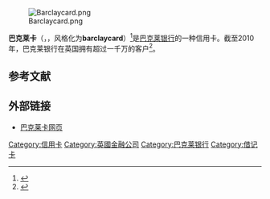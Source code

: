 [[File:Barclaycard.png|thumb]]

'''巴克莱卡'''（{{lang-en|Barclaycard}}，{{IPAc-en|ˈ|b|ɑːr|k|l|i|k|ɑːr|d|,_|-|l|eɪ|-}}，风格化为'''barclaycard'''）<ref>{{cite web|url=http://www.gov.cn/xinwen/2019-03/18/content_5374726.htm|title=专访：期待英中深化金融科技合作——访伦敦金融城市长彼得·埃斯特林
|publisher=新华社|date=2019-03-18|accessdate=2021-04-02}}</ref>是[[巴克莱银行|巴克莱银行]]的一种信用卡。截至2010年，巴克莱银行在英国拥有超过一千万的客户<ref name="mynewsdesk1">{{cite web|url=http://www.mynewsdesk.com/uk/view/pressrelease/npower-barclaycard-freedom-scheme-customers-to-receive-boost-from-npower-383604|title=General News UK: npower: Barclaycard Freedom Scheme Customers to Receive Boost from npower|date=2010-03-15|work=© 2010 Newsdesk AB|archive-url=https://web.archive.org/web/20100323035738/http://www.mynewsdesk.com/uk/view/pressrelease/npower-barclaycard-freedom-scheme-customers-to-receive-boost-from-npower-383604|archive-date=2010-03-23|access-date=2014-01-10}}</ref>。

==参考文献==
{{reflist}}

==外部链接==
* [http://www.home.barclaycard 巴克莱卡网页] {{Wayback|url=http://www.home.barclaycard/ |date=20210311181528 }}

[[Category:信用卡|Category:信用卡]]
[[Category:英國金融公司|Category:英國金融公司]]
[[Category:巴克莱银行|Category:巴克莱银行]]
[[Category:借记卡|Category:借记卡]]